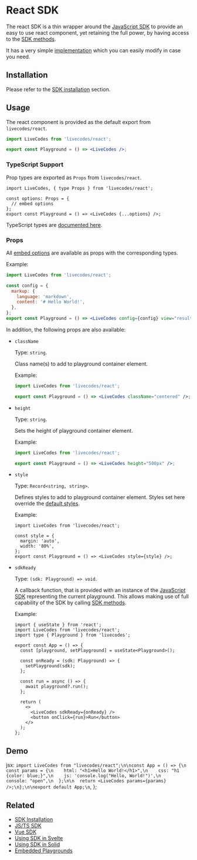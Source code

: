 # React SDK


The react SDK is a thin wrapper around the [JavaScript SDK](js-ts.mdx) to provide an easy to use react component, yet retaining the full power, by having access to the [SDK methods](js-ts.mdx#sdk-methods).

It has a very simple [implementation](https://github.com/live-codes/livecodes/blob/develop/src/sdk/react.tsx) which you can easily modify in case you need.

## Installation

Please refer to the [SDK installation](./index.mdx#installation) section.

## Usage

The react component is provided as the default export from `livecodes/react`.

```jsx title="JSX"
import LiveCodes from 'livecodes/react';

export const Playground = () => <LiveCodes />;
```

### TypeScript Support

Prop types are exported as `Props` from `livecodes/react`.

```tsx title="TSX"
import LiveCodes, { type Props } from 'livecodes/react';

const options: Props = {
  // embed options
};
export const Playground = () => <LiveCodes {...options} />;
```

TypeScript types are [documented here](../api/globals.md).

### Props

All [embed options](js-ts.mdx#embed-options) are available as props with the corresponding types.

Example:

```jsx title="JSX"
import LiveCodes from 'livecodes/react';

const config = {
  markup: {
    language: 'markdown',
    content: '# Hello World!',
  },
};
export const Playground = () => <LiveCodes config={config} view="result" />;
```

In addition, the following props are also available:

- `className`

  Type: `string`.

  Class name(s) to add to playground container element.

  Example:

  ```jsx title="JSX"
  import LiveCodes from 'livecodes/react';

  export const Playground = () => <LiveCodes className="centered" />;
  ```

- `height`

  Type: `string`.

  Sets the height of playground container element.

  Example:

  ```jsx title="JSX"
  import LiveCodes from 'livecodes/react';

  export const Playground = () => <LiveCodes height="500px" />;
  ```

- `style`

  Type: `Record<string, string>`.

  Defines styles to add to playground container element. Styles set here override the [default styles](js-ts.mdx#default-styles).

  Example:

  ```tsx title="JSX"
  import LiveCodes from 'livecodes/react';

  const style = {
    margin: 'auto',
    width: '80%',
  };
  export const Playground = () => <LiveCodes style={style} />;
  ```

- `sdkReady`

  Type: `(sdk: Playground) => void`.

  A callback function, that is provided with an instance of the [JavaScript SDK](js-ts.mdx) representing the current playground. This allows making use of full capability of the SDK by calling [SDK methods](js-ts.mdx#sdk-methods).

  Example:

  ```tsx title="TSX"
  import { useState } from 'react';
  import LiveCodes from 'livecodes/react';
  import type { Playground } from 'livecodes';

  export const App = () => {
    const [playground, setPlayground] = useState<Playground>();

    const onReady = (sdk: Playground) => {
      setPlayground(sdk);
    };

    const run = async () => {
      await playground?.run();
    };

    return (
      <>
        <LiveCodes sdkReady={onReady} />
        <button onClick={run}>Run</button>
      </>
    );
  };
  ```

## Demo

  jsx: `import LiveCodes from "livecodes/react";\n\nconst App = () => {\n  const params = {\n    html: "<h1>Hello World!</h1>",\n    css: "h1 {color: blue;}",\n    js: 'console.log("Hello, World!")',\n    console: "open",\n  };\n\n  return <LiveCodes params={params} />;\n};\n\nexport default App;\n`,
};

<LiveCodes params={reactSDKDemo} height="80vh" />

## Related

- [SDK Installation](./index.mdx#installation)
- [JS/TS SDK](./js-ts.mdx)
- [Vue SDK](./vue.mdx)
- [Using SDK in Svelte](./svelte.mdx)
- [Using SDK in Solid](./solid.mdx)
- [Embedded Playgrounds](../features/embeds.mdx)
